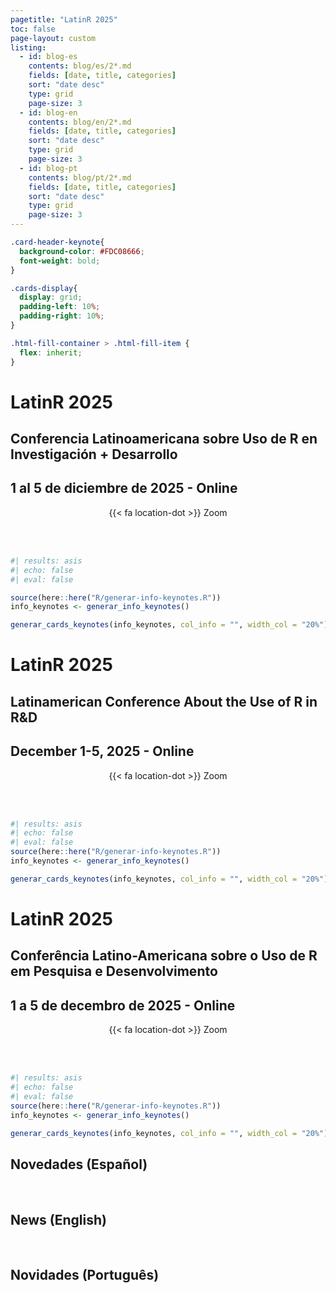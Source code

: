 ```yaml
---
pagetitle: "LatinR 2025"
toc: false
page-layout: custom
listing:
  - id: blog-es
    contents: blog/es/2*.md
    fields: [date, title, categories]
    sort: "date desc"
    type: grid
    page-size: 3
  - id: blog-en
    contents: blog/en/2*.md
    fields: [date, title, categories]
    sort: "date desc"
    type: grid
    page-size: 3
  - id: blog-pt
    contents: blog/pt/2*.md
    fields: [date, title, categories]
    sort: "date desc"
    type: grid
    page-size: 3        
---
```


```css
.card-header-keynote{
  background-color: #FDC08666;
  font-weight: bold;
}

.cards-display{
  display: grid;
  padding-left: 10%;
  padding-right: 10%;
}

.html-fill-container > .html-fill-item {
  flex: inherit;
}
```


::: {.content-visible when-profile="es"}
::: grid
::: {#banner .g-col-12}
# LatinR 2025

## Conferencia Latinoamericana sobre Uso de R en Investigación + Desarrollo

## 1 al 5 de diciembre de 2025 - Online

<center> {{< fa location-dot >}} Zoom </center>
<br>
</section>


<!-- <center><a href='cronograma/programa/preliminar.qmd'><button type="button" class="btn btn-light btn-lg">Programa</button></a></center> -->

<!-- <center> <a href='https://www.eventbrite.cl/e/latinr-2024-conferencia-latinoamericana-sobre-uso-de-r-en-id-tickets-970622687587?utm-campaign=social&utm-content=attendeeshare&utm-medium=discovery&utm-term=listing&utm-source=cp&aff=ebdsshcopyurl' target='_blank'><button type="button" class="btn btn-light btn-lg"><i class="fa-solid fa-user-plus"></i> Inscripción</button></a>
<a href='cronograma/programa/index.html'><button type="button" class="btn btn-light btn-lg"><i class="fa-solid fa-list"></i> Programa</button></a> -->

</center>

<br>
:::
:::

<!--
## Conferencistas
-->

```r
#| results: asis
#| echo: false
#| eval: false

source(here::here("R/generar-info-keynotes.R"))
info_keynotes <- generar_info_keynotes()

generar_cards_keynotes(info_keynotes, col_info = "", width_col = "20%")

```




:::


:::: {.content-visible when-profile="en"}
::: grid
::: {#banner .g-col-12}
# LatinR 2025

## Latinamerican Conference About the Use of R in R&D

## December 1-5, 2025 - Online

<center> {{< fa location-dot >}} Zoom </center>
<br>
</section>


<!-- <center><a href='cronograma/programa/preliminar.qmd'><button type="button" class="btn btn-light btn-lg">Program</button></a></center> -->

<!--
<center> <a href='https://www.eventbrite.cl/e/latinr-2024-conferencia-latinoamericana-sobre-uso-de-r-en-id-tickets-970622687587?utm-campaign=social&utm-content=attendeeshare&utm-medium=discovery&utm-term=listing&utm-source=cp&aff=ebdsshcopyurl' target='_blank'><button type="button" class="btn btn-light btn-lg"><i class="fa-solid fa-user-plus"></i> Register</button></a>

<a href='cronograma/programa/index.html'><button type="button" class="btn btn-light btn-lg"><i class="fa-solid fa-list"></i> Program</button></a>
</center>
-->

<br>
:::
:::




<!--
## Keynotes
-->

```r
#| results: asis
#| echo: false
#| eval: false
source(here::here("R/generar-info-keynotes.R"))
info_keynotes <- generar_info_keynotes()

generar_cards_keynotes(info_keynotes, col_info = "", width_col = "20%")

```

::::

:::: {.content-visible when-profile="pt"}
::: grid
::: {#banner .g-col-12}
# LatinR 2025

## Conferência Latino-Americana sobre o Uso de R em Pesquisa e Desenvolvimento

## 1 a 5 de decembro de 2025 - Online

<center> {{< fa location-dot >}} Zoom</center>
<br>
</section>


<!-- <center><a href='cronograma/programa/preliminar.qmd'><button type="button" class="btn btn-light btn-lg">Programação</button></a></center> -->

<!--
<center> <a href='https://www.eventbrite.cl/e/latinr-2024-conferencia-latinoamericana-sobre-uso-de-r-en-id-tickets-970622687587?utm-campaign=social&utm-content=attendeeshare&utm-medium=discovery&utm-term=listing&utm-source=cp&aff=ebdsshcopyurl' target='_blank'><button type="button" class="btn btn-light btn-lg"><i class="fa-solid fa-user-plus"></i> Inscrição</button></a>

<a href='cronograma/programa/index.html'><button type="button" class="btn btn-light btn-lg"><i class="fa-solid fa-list"></i> Programa</button></a>
s</center>
-->

<br>
:::
:::


<!--
## Palestrantes principais
-->

```r
#| results: asis
#| echo: false
#| eval: false
source(here::here("R/generar-info-keynotes.R"))
info_keynotes <- generar_info_keynotes()

generar_cards_keynotes(info_keynotes, col_info = "", width_col = "20%")

```

:::

## Novedades (Español)

::: {#blog-es}
:::
<br>

## News (English)

::: {#blog-en}
:::
<br>


## Novidades (Português)

::: {#blog-pt}
:::
<br>
